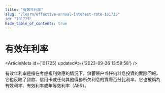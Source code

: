 ```yaml
---
title: "有效年利率"
slug: "/learn/effective-annual-interest-rate-101725"
id: "101725"
hide_table_of_contents: true
---
```



# 有效年利率

<ArticleMeta id={101725} updatedAt={'2023-09-26 13:58:58'} />
<div className='border-solid border-b border-t-0 my-4 border-[var(--ifm-color-gray-300)]' />

有效年利率是指在考慮複利效應的情況下，儲蓄賬户或任何計息投資的實際回報。它也反映了貸款、信用卡或任何其他債務所欠利息的實際百分比利率。它也被稱為有效利率、有效利率或年等效利率（AER）。
